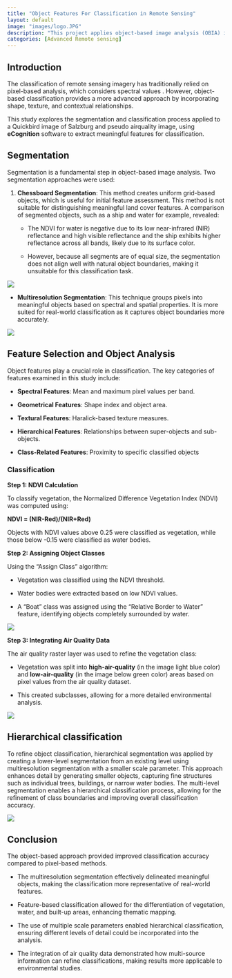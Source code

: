 ```yaml
---
title: "Object Features For Classification in Remote Sensing"
layout: default
image: "images/logo.JPG"
description: "This project applies object-based image analysis (OBIA) in eCognition to move beyond traditional pixel-based methods. Using advanced segmentation, feature extraction, and hierarchical classification, imagery is transformed into meaningful objects with spectral, spatial, and geometric attributes. These features provide more accurate and context-aware classification results. The approach demonstrates how OBIA enhances remote sensing workflows for detailed and reliable environmental analysis."
categories: [Advanced Remote sensing]
---
```


## **Introduction**

The classification of remote sensing imagery has traditionally relied on pixel-based analysis, which considers spectral values . However, object-based classification provides a more advanced approach by incorporating shape, texture, and contextual relationships.

This study explores the segmentation and classification process applied to a Quickbird image of Salzburg and pseudo airquality image, using **eCognition** software to extract meaningful features for classification.

## **Segmentation**

Segmentation is a fundamental step in object-based image analysis. Two segmentation approaches were used:

1.  **Chessboard Segmentation**: This method creates uniform grid-based objects, which is useful for initial feature assessment. This method is not suitable for distinguishing meaningful land cover features. A comparison of segmented objects, such as a ship and water for example, revealed:

    -   The NDVI for water is negative due to its low near-infrared (NIR) reflectance and high visible reflectance and the ship exhibits higher reflectance across all bands, likely due to its surface color.

    -   However, because all segments are of equal size, the segmentation does not align well with natural object boundaries, making it unsuitable for this classification task.

![](images/chessboard_segmentation2.PNG)

-   **Multiresolution Segmentation**: This technique groups pixels into meaningful objects based on spectral and spatial properties. It is more suited for real-world classification as it captures object boundaries more accurately.

![](images/exercise_mrs2.JPG)

## Feature Selection and Object Analysis

Object features play a crucial role in classification. The key categories of features examined in this study include:

-   **Spectral Features**: Mean and maximum pixel values per band.

-   **Geometrical Features**: Shape index and object area.

-   **Textural Features**: Haralick-based texture measures.

-   **Hierarchical Features**: Relationships between super-objects and sub-objects.

-   **Class-Related Features**: Proximity to specific classified objects

### Classification

**Step 1: NDVI Calculation**

To classify vegetation, the Normalized Difference Vegetation Index (NDVI) was computed using:

**NDVI = (NIR-Red)/(NIR+Red)**

Objects with NDVI values above 0.25 were classified as vegetation, while those below -0.15 were classified as water bodies.

**Step 2: Assigning Object Classes**

Using the “Assign Class” algorithm:

-   Vegetation was classified using the NDVI threshold.

-   Water bodies were extracted based on low NDVI values.

-   A "Boat" class was assigned using the "Relative Border to Water" feature, identifying objects completely surrounded by water.

![](images/exercise4_boat.JPG)

**Step 3: Integrating Air Quality Data**

The air quality raster layer was used to refine the vegetation class:

-   Vegetation was split into **high-air-quality** (in the image light blue color) and **low-air-quality** (in the image below green color) areas based on pixel values from the air quality dataset.

-   This created subclasses, allowing for a more detailed environmental analysis.

![](images/quest3and4.JPG)

## Hierarchical classification

To refine object classification, hierarchical segmentation was applied by creating a lower-level segmentation from an existing level using multiresolution segmentation with a smaller scale parameter. This approach enhances detail by generating smaller objects, capturing fine structures such as individual trees, buildings, or narrow water bodies. The multi-level segmentation enables a hierarchical classification process, allowing for the refinement of class boundaries and improving overall classification accuracy.

![](images/quest5.JPG)

## Conclusion

The object-based approach provided improved classification accuracy compared to pixel-based methods.

-   The multiresolution segmentation effectively delineated meaningful objects, making the classification more representative of real-world features.

-   Feature-based classification allowed for the differentiation of vegetation, water, and built-up areas, enhancing thematic mapping.

-   The use of multiple scale parameters enabled hierarchical classification, ensuring different levels of detail could be incorporated into the analysis.

-   The integration of air quality data demonstrated how multi-source information can refine classifications, making results more applicable to environmental studies.
